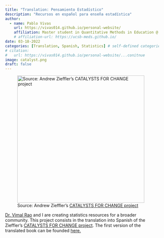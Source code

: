 ```yaml
---
title: "Translation: Pensamiento Estadístico"
description: "Recursos en español para enseña estadística"
author:
  - name: Pablo Vivas
    url: https://vivas014.github.io/personal-website/
    affiliation: Master student in Quantitative Methods in Education @ UMN
    # affiliation-url: https://ucsb-meds.github.io/ 
date: 03-18-2022
categories: [Translation, Spanish, Statistics] # self-defined categories
# citation: 
#   url: https://vivas014.github.io/personal-website/...conitnue
image: catalyst.png
draft: false 
---
```


::: {#fig:tennis-dalle}
![Source: Andrew Zieffler's [CATALYSTS FOR CHANGE project](https://github.com/zief0002/statistical-thinking)](catalyst.png){fig-alt="neuro-01" fig-align="center" width="416"}
:::

[Dr. Vimal Rao](https://raovnv.github.io/) and I are creating statistics resources for a broader community. This project consists in the translation into Spanish of the Zieffler's [CATALYSTS FOR CHANGE project](https://github.com/zief0002/statistical-thinking). The first version of the translated book can be founded [here.](https://raovnv.github.io/pensamiento-estadistico/)
